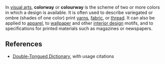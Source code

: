 In [[visual art]]s, '''colorway''' or '''colourway''' is the scheme of two or more colors in which a design is available.  It is often used to describe variegated or ombre (shades of one color) print [[yarn]]s, [[Textile|fabric]], or [[thread]].  It can also be applied to [[apparel]], to [[wallpaper]] and other [[interior design]] motifs, and to specifications for printed materials such as magazines or newspapers.

==References==
* [http://www.doubletongued.org/index.php/dictionary/colorway/ Double-Tongued Dictionary], with usage citations

{{Uncategorized|October 2006}}


{{color-stub}}